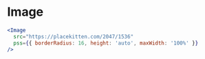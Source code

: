 # Image

```jsx live
<Image
  src="https://placekitten.com/2047/1536"
  pss={{ borderRadius: 16, height: 'auto', maxWidth: '100%' }}
/>
```
